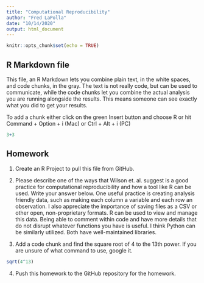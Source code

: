 ---
title: "Computational Reproducibility"
author: "Fred LaPolla"
date: "10/14/2020"
output: html_document
---

```{r setup, include=TRUE}
knitr::opts_chunk$set(echo = TRUE)
```

## R Markdown file

This file, an R Markdown lets you combine plain text, in the white spaces, and code chunks, in the gray. The text is not really code, but can be used to communicate, while the code chunks let you combine the actual analysis you are running alongside the results. This means someone can see exactly what you did to get your results.

To add a chunk either click on the green Insert button and choose R or hit Command + Option + i (Mac) or Ctrl + Alt + i (PC)

```{r}
3+3
```

## Homework

1) Create an R Project to pull this file from GitHub. 

2) Please describe one of the ways that Wilson et. al. suggest is a good practice for computational reproducibility and how a tool like R can be used. Write your answer below.
One useful practice is creating analysis friendly data, such as making each column a variable and each row an observation. I also appreciate the importance of saving files as a CSV or other open, non-proprietary formats. R can be used to view and manage this data. Being able to comment within code and have more details that do not disrupt whatever functions you have is useful. I think Python can be similarly utilized. Both have well-maintained libraries. 

3) Add a code chunk and find the square root of 4 to the 13th power. If you are unsure of what command to use, google it. 
```{r}
sqrt(4^13)
```


4) Push this homework to the GitHub repository for the homework. 





